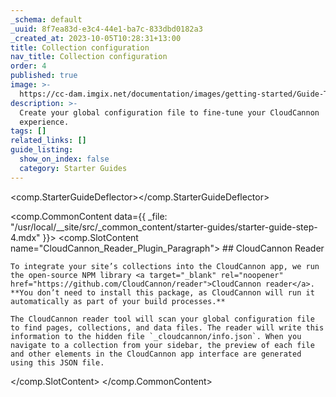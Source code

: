 ```yaml
---
_schema: default
_uuid: 8f7ea83d-e3c4-44e1-ba7c-833dbd0182a3
_created_at: 2023-10-05T10:28:31+13:00
title: Collection configuration
nav_title: Collection configuration
order: 4
published: true
image: >-
  https://cc-dam.imgix.net/documentation/images/getting-started/Guide-Thumbnails/CloudCannon-Getting-Started-Thumbnail-Universal.png
description: >-
  Create your global configuration file to fine-tune your CloudCannon
  experience.
tags: []
related_links: []
guide_listing:
  show_on_index: false
  category: Starter Guides
---
```

<comp.StarterGuideDeflector></comp.StarterGuideDeflector>

<comp.CommonContent data={{ _file: "/usr/local/__site/src/_common_content/starter-guides/starter-guide-step-4.mdx" }}>
  <comp.SlotContent name="CloudCannon_Reader_Plugin_Paragraph">
    ## CloudCannon Reader

    To integrate your site’s collections into the CloudCannon app, we run the open-source NPM library <a target="_blank" rel="noopener" href="https://github.com/CloudCannon/reader">CloudCannon reader</a>. **You don’t need to install this package, as CloudCannon will run it automatically as part of your build processes.**

    The CloudCannon reader tool will scan your global configuration file to find pages, collections, and data files. The reader will write this information to the hidden file `_cloudcannon/info.json`. When you navigate to a collection from your sidebar, the preview of each file and other elements in the CloudCannon app interface are generated using this JSON file.

  </comp.SlotContent>
</comp.CommonContent>